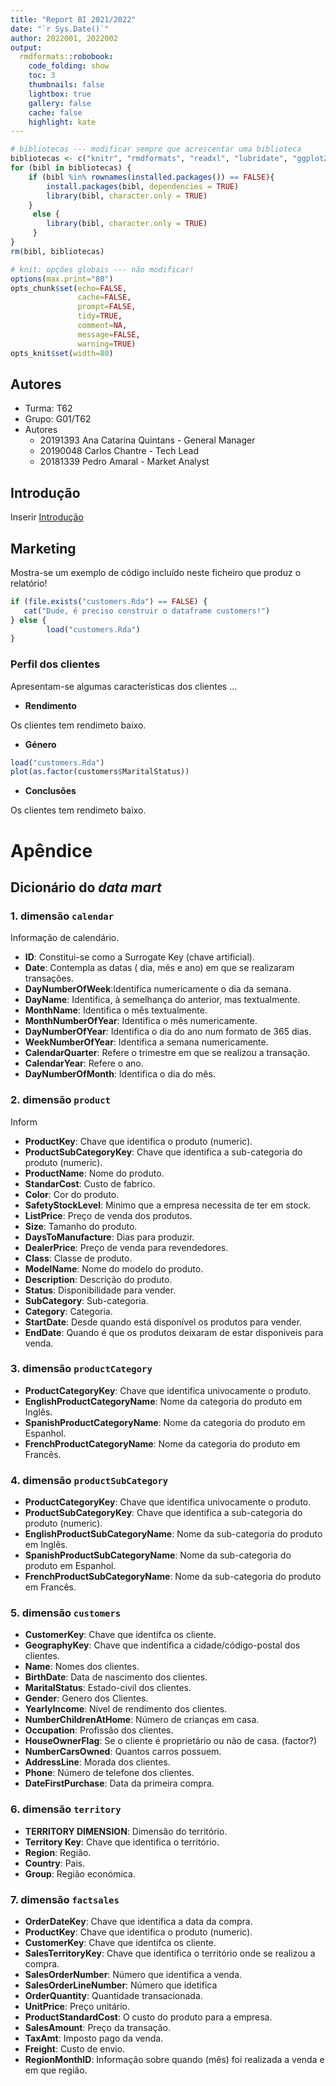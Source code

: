 ```yaml
---
title: "Report BI 2021/2022"
date: "`r Sys.Date()`"
author: 2022001, 2022002
output:
  rmdformats::robobook:
    code_folding: show
    toc: 3
    thumbnails: false
    lightbox: true
    gallery: false
    cache: false
    highlight: kate
---
```



```r
# bibliotecas --- modificar sempre que acrescentar uma biblioteca
bibliotecas <- c("knitr", "rmdformats", "readxl", "lubridate", "ggplot2", "DT")
for (bibl in bibliotecas) {
    if (bibl %in% rownames(installed.packages()) == FALSE){
        install.packages(bibl, dependencies = TRUE)
        library(bibl, character.only = TRUE)    
    }
     else {
        library(bibl, character.only = TRUE)
     }
}
rm(bibl, bibliotecas)

# knit: opções globais --- não modificar!
options(max.print="80")
opts_chunk$set(echo=FALSE,
	           cache=FALSE,
               prompt=FALSE,
               tidy=TRUE,
               comment=NA,
               message=FALSE,
               warning=TRUE)
opts_knit$set(width=80)
```

## Autores
* Turma: T62
* Grupo: G01/T62
* Autores
    + 20191393 Ana Catarina Quintans - General Manager
    + 20190048 Carlos Chantre - Tech Lead
    + 20181339 Pedro Amaral - Market Analyst


## Introdução
Inserir [Introdução] 




## Marketing

Mostra-se um exemplo de código incluído neste ficheiro que produz o relatório!

```r
if (file.exists("customers.Rda") == FALSE) {
   cat("Dude, é preciso construir o dataframe customers!")
} else {
        load("customers.Rda")
}
```


### Perfil dos clientes

Apresentam-se algumas características dos clientes ...

+ __Rendimento__  
    
Os clientes tem rendimeto baixo.   

+ __Género__

```r
load("customers.Rda")
plot(as.factor(customers$MaritalStatus))
```


+ __Conclusões__

Os clientes tem rendimeto baixo.

# Apêndice

## Dicionário do _data mart_

### 1. dimensão `calendar` 

Informação de calendário.
 
 + **ID**: Constitui-se como a Surrogate Key (chave artificial).
 + **Date**: Contempla as datas ( dia, mês e ano) em que se realizaram transações.
 + **DayNumberOfWeek**:Identifica numericamente o dia da semana.
 + **DayName**: Identifica, à semelhança do anterior, mas textualmente.
 + **MonthName**: Identifica o mês textualmente.
 + **MonthNumberOfYear**: Identifica o mês numericamente.
 + **DayNumberOfYear**: Identifica o dia do ano num formato de 365 dias.
 + **WeekNumberOfYear**: Identifica a semana numericamente.
 + **CalendarQuarter**: Refere o trimestre em que se realizou a transação.
 + **CalendarYear**: Refere o ano.
 + **DayNumberOfMonth**: Identifica o dia do mês.
 
### 2. dimensão `product`

Inform
 
 + **ProductKey**: Chave que identifica o produto (numeric).
 + **ProductSubCategoryKey**: Chave que identifica a sub-categoria do produto (numeric).
 + **ProductName**: Nome do produto.
 + **StandarCost**: Custo de fabrico.
 + **Color**: Cor do produto.
 + **SafetyStockLevel**: Minimo que a empresa necessita de ter em stock.
 + **ListPrice**: Preço de venda dos produtos.
 + **Size**: Tamanho do produto.
 + **DaysToManufacture**: Dias para produzir.
 + **DealerPrice**: Preço de venda para revendedores.
 + **Class**: Classe de produto.
 + **ModelName**: Nome do modelo do produto.
 + **Description**: Descrição do produto.
 + **Status**: Disponibilidade para vender.
 + **SubCategory**: Sub-categoria.
 + **Category**: Categoria.
 + **StartDate**: Desde quando está disponível os produtos para vender.
 + **EndDate**: Quando é que os produtos deixaram de estar disponiveis para venda.
 
### 3. dimensão `productCategory`

 + **ProductCategoryKey**: Chave que identifica univocamente o produto.
 + **EnglishProductCategoryName**: Nome da categoria do produto em Inglês.
 + **SpanishProductCategoryName**: Nome da categoria do produto em Espanhol.
 + **FrenchProductCategoryName**: Nome da categoria do produto em Francês.

### 4. dimensão `productSubCategory`

 + **ProductCategoryKey**: Chave que identifica univocamente o produto.
 + **ProductSubCategoryKey**: Chave que identifica a sub-categoria do produto (numeric).
 + **EnglishProductSubCategoryName**: Nome da sub-categoria do produto em Inglês.
 + **SpanishProductSubCategoryName**: Nome da sub-categoria do produto em Espanhol.
 + **FrenchProductSubCategoryName**: Nome da sub-categoria do produto em Francês.
 
### 5. dimensão `customers`

 + **CustomerKey**: Chave que identifca os cliente.
 + **GeographyKey**: Chave que indentifica a cidade/código-postal dos clientes.
 + **Name**: Nomes dos clientes.
 + **BirthDate**: Data de nascimento dos clientes.
 + **MaritalStatus**: Estado-civil dos clientes.
 + **Gender**: Genero dos Clientes.
 + **YearlyIncome**: Nível de rendimento dos clientes.
 + **NumberChildrenAtHome**: Número de crianças em casa.
 + **Occupation**: Profissão dos clientes.
 + **HouseOwnerFlag**: Se o cliente é proprietário ou não de casa. (factor?)
 + **NumberCarsOwned**: Quantos carros possuem.
 + **AddressLine**: Morada dos clientes.
 + **Phone**: Número de telefone dos clientes.
 + **DateFirstPurchase**: Data da primeira compra.
 
### 6. dimensão `territory`

 + **TERRITORY DIMENSION**: Dimensão do território.
 + **Territory Key**: Chave que identifica o território.
 + **Region**: Região.
 + **Country**: Pais.
 + **Group**: Região económica.
  
### 7. dimensão `factsales`

 + **OrderDateKey**: Chave que identifica a data da compra.
 + **ProductKey**: Chave que identifica o produto (numeric).
 + **CustomerKey**: Chave que identifca os cliente.
 + **SalesTerritoryKey**: Chave que identifica o território onde se realizou a compra.
 + **SalesOrderNumber**: Número que identifica a venda.
 + **SalesOrderLineNumber**: Número que idetifica 
 + **OrderQuantity**: Quantidade transacionada.
 + **UnitPrice**: Preço unitário.
 + **ProductStandardCost**: O custo do produto para a empresa.
 + **SalesAmount**: Preço da transação.
 + **TaxAmt**: Imposto pago da venda.
 + **Freight**: Custo de envio.
 + **RegionMonthID**: Informação sobre quando (mês) foi realizada a venda e em que região.
 










